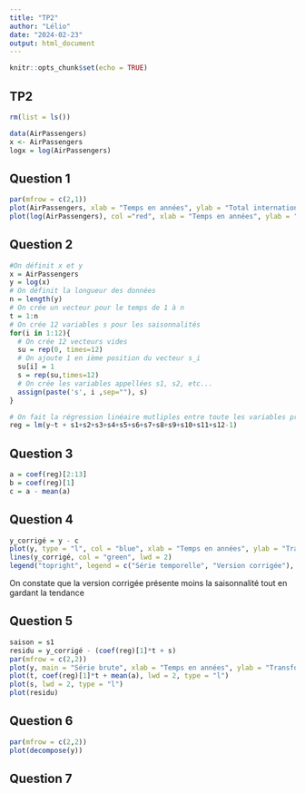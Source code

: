 ```yaml
---
title: "TP2"
author: "Lélio"
date: "2024-02-23"
output: html_document
---
```


```r
knitr::opts_chunk$set(echo = TRUE)
```
## TP2
```r
rm(list = ls())
```

```r
data(AirPassengers)
x <- AirPassengers
logx = log(AirPassengers)
```

## Question 1
```r
par(mfrow = c(2,1))
plot(AirPassengers, xlab = "Temps en années", ylab = "Total international de passagers moyens par mois", main = "Total international de passagers moyens par mois en fonction du temps")
plot(log(AirPassengers), col ="red", xlab = "Temps en années", ylab = "Transformée logarithmique")
```
## Question 2
```r
#On définit x et y
x = AirPassengers
y = log(x)
# On définit la longueur des données
n = length(y)
# On crée un vecteur pour le temps de 1 à n
t = 1:n
# On crée 12 variables s pour les saisonnalités 
for(i in 1:12){
  # On crée 12 vecteurs vides
  su = rep(0, times=12)
  # On ajoute 1 en ième position du vecteur s_i
  su[i] = 1
  s = rep(su,times=12)
  # On crée les variables appellées s1, s2, etc...
  assign(paste('s', i ,sep=""), s)
}

# On fait la régression linéaire mutliples entre toute les variables précédemment définies (-1 mettre l'or)
reg = lm(y~t + s1+s2+s3+s4+s5+s6+s7+s8+s9+s10+s11+s12-1)
```
## Question 3

```r
a = coef(reg)[2:13]
b = coef(reg)[1]
c = a - mean(a)
```
## Question 4

```r
y_corrigé = y - c
plot(y, type = "l", col = "blue", xlab = "Temps en années", ylab = "Transformée logarithmique", main = "Série temporelle et Version corrigée")
lines(y_corrigé, col = "green", lwd = 2)
legend("topright", legend = c("Série temporelle", "Version corrigée"), col = c("blue", "green"), lwd = 2:2)
```
On constate que la version corrigée présente moins la saisonnalité tout en gardant la tendance

## Question 5 
```r

saison = s1
residu = y_corrigé - (coef(reg)[1]*t + s)
par(mfrow = c(2,2))
plot(y, main = "Série brute", xlab = "Temps en années", ylab = "Transformée logarithmique")
plot(t, coef(reg)[1]*t + mean(a), lwd = 2, type = "l")
plot(s, lwd = 2, type = "l")
plot(residu)

```


## Question 6

```r
par(mfrow = c(2,2))
plot(decompose(y))
```

## Question 7

```r


```

